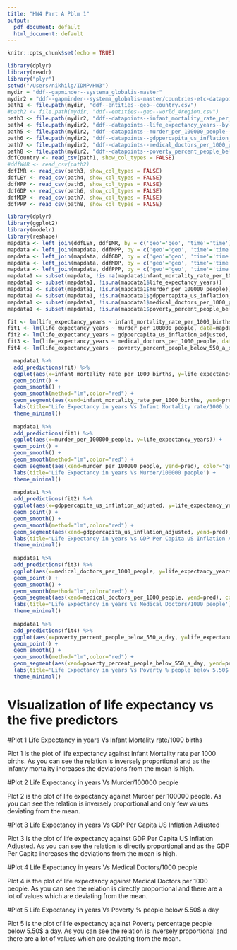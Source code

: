 ```yaml
---
title: "HW4 Part A Pblm 1"
output:
  pdf_document: default
  html_document: default
---
```


```r
knitr::opts_chunk$set(echo = TRUE)
```

```r
library(dplyr)
library(readr)
library("plyr")
setwd("/Users/nikhilg/IDMP/HW3")
mydir = "ddf--gapminder--systema_globalis-master"
mydir2 = "ddf--gapminder--systema_globalis-master/countries-etc-datapoints"
path1 <- file.path(mydir, "ddf--entities--geo--country.csv")
#path2 <- file.path(mydir, "ddf--entities--geo--world_4region.csv")
path3 <- file.path(mydir2, "ddf--datapoints--infant_mortality_rate_per_1000_births--by--geo--time.csv")
path4 <- file.path(mydir2, "ddf--datapoints--life_expectancy_years--by--geo--time.csv")
path5 <- file.path(mydir2, "ddf--datapoints--murder_per_100000_people--by--geo--time.csv")
path6 <- file.path(mydir2, "ddf--datapoints--gdppercapita_us_inflation_adjusted--by--geo--time.csv")
path7 <- file.path(mydir2, "ddf--datapoints--medical_doctors_per_1000_people--by--geo--time.csv")
path8 <- file.path(mydir2, "ddf--datapoints--poverty_percent_people_below_550_a_day--by--geo--time.csv")
ddfCountry <- read_csv(path1, show_col_types = FALSE)
#ddfW4R <- read_csv(path2)
ddfIMR <- read_csv(path3, show_col_types = FALSE)
ddfLEY <- read_csv(path4, show_col_types = FALSE)
ddfMPP <- read_csv(path5, show_col_types = FALSE)
ddfGDP <- read_csv(path6, show_col_types = FALSE)
ddfMDP <- read_csv(path7, show_col_types = FALSE)
ddfPPP <- read_csv(path8, show_col_types = FALSE)
```

```r
library(dplyr)
library(ggplot2)
library(modelr)
library(reshape)
mapdata <- left_join(ddfLEY, ddfIMR, by = c('geo'='geo', 'time'='time'))
mapdata <- left_join(mapdata, ddfMPP, by = c('geo'='geo', 'time'='time'))
mapdata <- left_join(mapdata, ddfGDP, by = c('geo'='geo', 'time'='time'))
mapdata <- left_join(mapdata, ddfMDP, by = c('geo'='geo', 'time'='time'))
mapdata <- left_join(mapdata, ddfPPP, by = c('geo'='geo', 'time'='time'))
mapdata1 <- subset(mapdata, !is.na(mapdata$infant_mortality_rate_per_1000_births))
mapdata1 <- subset(mapdata1, !is.na(mapdata1$life_expectancy_years))
mapdata1 <- subset(mapdata1, !is.na(mapdata1$murder_per_100000_people))
mapdata1 <- subset(mapdata1, !is.na(mapdata1$gdppercapita_us_inflation_adjusted))
mapdata1 <- subset(mapdata1, !is.na(mapdata1$medical_doctors_per_1000_people))
mapdata1 <- subset(mapdata1, !is.na(mapdata1$poverty_percent_people_below_550_a_day))

fit <- lm(life_expectancy_years ~ infant_mortality_rate_per_1000_births, data=mapdata1)
fit1 <- lm(life_expectancy_years ~ murder_per_100000_people, data=mapdata1)
fit2 <- lm(life_expectancy_years ~ gdppercapita_us_inflation_adjusted, data=mapdata1)
fit3 <- lm(life_expectancy_years ~ medical_doctors_per_1000_people, data=mapdata1)
fit4 <- lm(life_expectancy_years ~ poverty_percent_people_below_550_a_day, data=mapdata1)

  mapdata1 %>%
  add_predictions(fit) %>%
  ggplot(aes(x=infant_mortality_rate_per_1000_births, y=life_expectancy_years)) +
  geom_point() +
  geom_smooth() +
  geom_smooth(method="lm",color="red") +
  geom_segment(aes(xend=infant_mortality_rate_per_1000_births, yend=pred), color="red") +
  labs(title='Life Expectancy in years Vs Infant Mortality rate/1000 births') +
  theme_minimal()
  
  mapdata1 %>%
  add_predictions(fit1) %>%
  ggplot(aes(x=murder_per_100000_people, y=life_expectancy_years)) +
  geom_point() +
  geom_smooth() +
  geom_smooth(method="lm",color="red") +
  geom_segment(aes(xend=murder_per_100000_people, yend=pred), color="green") +
  labs(title='Life Expectancy in years Vs Murder/100000 people') +
  theme_minimal()
  
  mapdata1 %>%
  add_predictions(fit2) %>%
  ggplot(aes(x=gdppercapita_us_inflation_adjusted, y=life_expectancy_years)) +
  geom_point() +
  geom_smooth() +
  geom_smooth(method="lm",color="red") +
  geom_segment(aes(xend=gdppercapita_us_inflation_adjusted, yend=pred), color="yellow") +
  labs(title='Life Expectancy in years Vs GDP Per Capita US Inflation Adjusted') +
  theme_minimal()
  
  mapdata1 %>%
  add_predictions(fit3) %>%
  ggplot(aes(x=medical_doctors_per_1000_people, y=life_expectancy_years)) +
  geom_point() +
  geom_smooth() +
  geom_smooth(method="lm",color="red") +
  geom_segment(aes(xend=medical_doctors_per_1000_people, yend=pred), color="purple") +
  labs(title='Life Expectancy in years Vs Medical Doctors/1000 people') +
  theme_minimal()
  
  mapdata1 %>%
  add_predictions(fit4) %>%
  ggplot(aes(x=poverty_percent_people_below_550_a_day, y=life_expectancy_years)) +
  geom_point() +
  geom_smooth() +
  geom_smooth(method="lm",color="red") +
  geom_segment(aes(xend=poverty_percent_people_below_550_a_day, yend=pred), color="magenta") +
  labs(title='Life Expectancy in years Vs Poverty % people below 5.50$ a day') +
  theme_minimal()

```

# Visualization of life expectancy vs the five predictors

#Plot 1 Life Expectancy in years Vs Infant Mortality rate/1000 births

Plot 1 is the plot of life expectancy against Infant Mortality rate per 1000 births. As you can see the relation is inversely proportional and as the infanty mortality increases the deviations from the mean is high.

#Plot 2 Life Expectancy in years Vs Murder/100000 people

Plot 2 is the plot of life expectancy against Murder per 100000 people. As you can see the relation is inversely proportional and only few values deviating from the mean.

#Plot 3 Life Expectancy in years Vs GDP Per Capita US Inflation Adjusted

Plot 3 is the plot of life expectancy against GDP Per Capita US Inflation Adjusted. As you can see the relation is directly proportional and as the GDP Per Capita increases the deviations from the mean is high.

#Plot 4 Life Expectancy in years Vs Medical Doctors/1000 people

Plot 4 is the plot of life expectancy against Medical Doctors per 1000 people. As you can see the relation is directly proportional and there are a lot of values which are deviating from the mean.

#Plot 5 Life Expectancy in years Vs Poverty % people below 5.50$ a day

Plot 5 is the plot of life expectancy against Poverty percentage people below 5.50$ a day. As you can see the relation is inversely proportional and there are a lot of values which are deviating from the mean.



